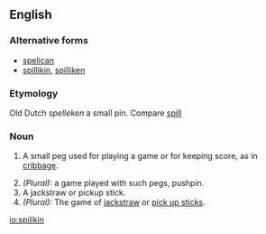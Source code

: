 ==English==

===Alternative forms===
* [[spelican]]
* [[spillikin]], [[spilliken]]

===Etymology===
Old Dutch ''spelleken'' a small pin. Compare [[spill]]

===Noun===
{{en-noun}}

# {{context|cribbage}} A small peg used for playing a game or for keeping score, as in [[cribbage]].
# ''(Plural):'' a game played with such pegs, pushpin.
# A jackstraw or pickup stick.
# ''(Plural):'' The game of [[jackstraw]] or [[pick up sticks]].

[[io:spilikin]]